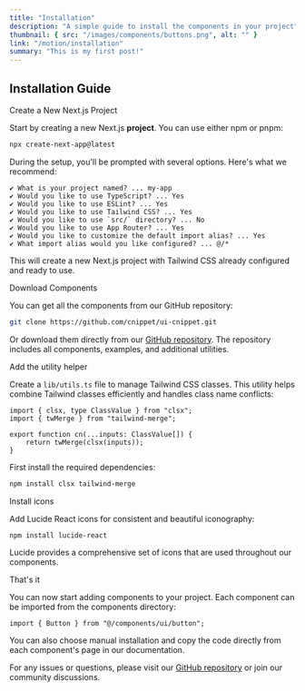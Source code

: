 ```yaml
---
title: "Installation"
description: "A simple guide to install the components in your project"
thumbnail: { src: "/images/components/buttons.png", alt: "" }
link: "/motion/installation"
summary: "This is my first post!"
---
```


## Installation Guide

<Steps>
<Step>
Create a New Next.js Project
</Step>

Start by creating a new Next.js **project**. You can use either npm or pnpm:

```bash
npx create-next-app@latest
```

During the setup, you'll be prompted with several options. Here's what we recommend:

```plaintext
✔ What is your project named? ... my-app
✔ Would you like to use TypeScript? ... Yes
✔ Would you like to use ESLint? ... Yes
✔ Would you like to use Tailwind CSS? ... Yes
✔ Would you like to use `src/` directory? ... No
✔ Would you like to use App Router? ... Yes
✔ Would you like to customize the default import alias? ... Yes
✔ What import alias would you like configured? ... @/*
```

This will create a new Next.js project with Tailwind CSS already configured and ready to use.

<Step>Download Components</Step>

You can get all the components from our GitHub repository:

```bash
git clone https://github.com/cnippet/ui-cnippet.git
```

Or download them directly from our [GitHub repository](https://github.com/cnippet/ui-cnippet). The repository includes all components, examples, and additional utilities.

<Step>Add the utility helper</Step>

Create a `lib/utils.ts` file to manage Tailwind CSS classes. This utility helps combine Tailwind classes efficiently and handles class name conflicts:

```tsx
import { clsx, type ClassValue } from "clsx";
import { twMerge } from "tailwind-merge";

export function cn(...inputs: ClassValue[]) {
    return twMerge(clsx(inputs));
}
```

First install the required dependencies:

```bash
npm install clsx tailwind-merge
```

<Step>Install icons</Step>

Add Lucide React icons for consistent and beautiful iconography:

```bash
npm install lucide-react
```

Lucide provides a comprehensive set of icons that are used throughout our components.

<Step>That's it</Step>

You can now start adding components to your project. Each component can be imported from the components directory:

```tsx
import { Button } from "@/components/ui/button";
```

You can also choose manual installation and copy the code directly from each component's page in our documentation.

For any issues or questions, please visit our [GitHub repository](https://github.com/cnippet/ui-cnippet/issues) or join our community discussions.

</Steps>
